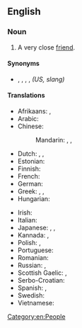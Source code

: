 ==English==

===Noun===
{{en-noun}}

# A very close [[friend]].

====Synonyms====
* {{sense|very close friend}} {{l|en|bosom buddy}}, {{l|en|boon companion}}, {{l|en|cater-cousin}}, {{l|en|intimate}}, {{l|en|ace boon coon}} ''(US, slang)''

====Translations====
{{trans-top|very close friend}}
* Afrikaans: {{t+|af|boesemvriend}}, {{t|af|boesemvriendin}}
* Arabic: {{t-needed|ar}}
* Chinese:
*: Mandarin: {{t+|cmn|知己|tr=zhījǐ|sc=Hani}}, {{t+|cmn|知音|tr=zhīyīn|sc=Hani}}, {{t+|cmn|摯友|tr=zhìyǒu}}
* Dutch: {{t+|nl|getrouwe|m|f}}, {{t+|nl|boezemvriend|m}}, {{t|nl|boezemvriendin|f}}
* Estonian: {{t|et|südamesõber}}
* Finnish: {{t+|fi|sydänystävä}}
* French: {{t|fr|ami(e) intime|m|f}}
* German: {{t+|de|Busenfreund|m}}
* Greek: {{t|el|επιστήθιος φίλος|m}}, {{t+|el|κολλητός|m}}, {{t|el|αδελφικός φίλος|m}}
* Hungarian: {{t+|hu|kebelbarát}}
{{trans-mid}}
* Irish: {{t|ga|cara cnis|m}}
* Italian: {{t|it|amico per la pelle|m}}
* Japanese: {{t+|ja|親友|tr=しんゆう, shin'yū|sc=Jpan}}, {{t|ja|親しい友達|tr=したしいともだち, shitashii tomodachi|sc=Jpan}}, {{t|ja|心安い友人|tr=こころやすいゆうじん, kokoroyasui yūjin|sc=Jpan}}
* Kannada: {{t+|kn|ಆಪ್ತಮಿತ್ರ}}, {{t+|kn|ಪ್ರಾಣಸ್ನೇಹಿತ}}
* Polish: {{t|pl|przyjaciel od serca|m}}, {{t|pl|przyjaciółka od serca|f}}
* Portuguese: {{t|pt|amigo do peito|m}}
* Romanian: {{t+|ro|fârtat|m}}
* Russian: {{t+|ru|закады́чный друг|m}}, {{t|ru|бли́зкий друг|m}}
* Scottish Gaelic: {{t|gd|goistidh|m}} {{qualifier|male}}, {{t|gd|bana-ghoistidh|m}} {{qualifier|female}}
* Serbo-Croatian: {{t|sh|naprsnik|m}}
* Spanish: {{t|es|amigo del alma|m}}, {{t|es|amiga del alma|f}}
* Swedish: {{t|sv|hjärtevän|c}}
* Vietnamese: {{t+|vi|tri kỷ}}
{{trans-bottom}}

[[Category:en:People]]